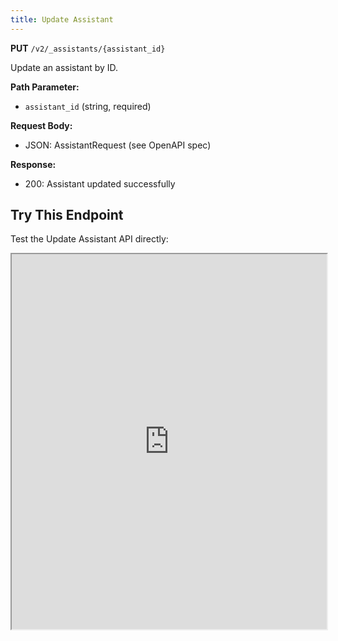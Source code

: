 ```yaml
---
title: Update Assistant
---
```


**PUT** `/v2/_assistants/{assistant_id}`

Update an assistant by ID.

**Path Parameter:**
- `assistant_id` (string, required)

**Request Body:**
- JSON: AssistantRequest (see OpenAPI spec)

**Response:**
- 200: Assistant updated successfully

## Try This Endpoint

Test the Update Assistant API directly:

<iframe 
  src="https://petstore.swagger.io/?url=https://raw.githubusercontent.com/vamsinole/docs/refs/heads/main/api-reference/openapi.json#/Assistants/updateAssistant"
  width="100%" 
  height="600px"
  style={{
    border: "none",
    borderRadius: "8px",
    boxShadow: "0 4px 6px rgba(0, 0, 0, 0.1)",
    marginTop: "20px"
  }}
  title="Update Assistant API Playground"
/> 